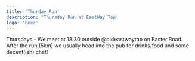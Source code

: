 ```yaml
---
title: 'Thurday Run'
description: 'Thursday Run at EastWay Tap'
logo: 'beer'
---
```


Thursdays - We meet at 18:30 outside @oldeastwaytap on Easter Road. After the run (5km) we usually head into the pub for drinks/food and some decent(ish) chat!

